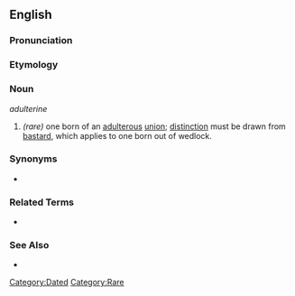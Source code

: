 ==English==

===Pronunciation===
{{substub}}

===Etymology===
{{substub}}

===Noun===
''adulterine''

# ''(rare)'' one born of an [[adultery|adulterous]] [[union]]; [[distinct]]ion must be drawn from [[bastard]], which applies to one born out of wedlock.

===Synonyms===
* [[]]
{{substub}}

===Related Terms===
* [[]]
{{substub}}

===See Also===
* [[]]
{{substub}}

[[Category:Dated]]
[[Category:Rare]]